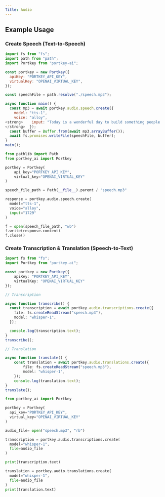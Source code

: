 ```yaml
---
Title: Audio
---
```


## Example Usage

### Create Speech (Text-to-Speech)

<Tabs>
<Tab title="NodeJS">

```js
import fs from "fs";
import path from "path";
import Portkey from "portkey-ai";

const portkey = new Portkey({
  apiKey: "PORTKEY_API_KEY",
  virtualKey: "OPENAI_VIRTUAL_KEY",
});

const speechFile = path.resolve("./speech.mp3");

async function main() {
  const mp3 = await portkey.audio.speech.create({
    model: "tts-1",
    voice: "alloy",
<strong>    input: "Today is a wonderful day to build something people love!",
</strong>  });
  const buffer = Buffer.from(await mp3.arrayBuffer());
  await fs.promises.writeFile(speechFile, buffer);
}
main();
```

</Tab>

<Tab title="Python">

```py
from pathlib import Path
from portkey_ai import Portkey

portkey = Portkey(
    api_key="PORTKEY_API_KEY",
    virtual_key="OPENAI_VIRTUAL_KEY"
)

speech_file_path = Path(__file__).parent / "speech.mp3"

response = portkey.audio.speech.create(
  model="tts-1",
  voice="alloy",
  input="1729"
)

f = open(speech_file_path, "wb")
f.write(response.content)
f.close()
```
</Tab>
</Tabs>

### Create Transcription & Translation (Speech-to-Text)

<Tabs>
<Tab title="NodeJS">

```ts
import fs from "fs";
import Portkey from "portkey-ai";

const portkey = new Portkey({
    apiKey: "PORTKEY_API_KEY",
    virtualKey: "OPENAI_VIRTUAL_KEY"
});

// Transcription

async function transcribe() {
  const transcription = await portkey.audio.transcriptions.create({
    file: fs.createReadStream("speech.mp3"),
    model: "whisper-1",
  });

  console.log(transcription.text);
}
transcribe();

// Translation

async function translate() {
    const translation = await portkey.audio.translations.create({
        file: fs.createReadStream("speech.mp3"),
        model: "whisper-1",
    });
    console.log(translation.text);
}
translate();
```
</Tab>

<Tab title="Python">

```python
from portkey_ai import Portkey

portkey = Portkey(
  api_key="PORTKEY_API_KEY",
  virtual_key="OPENAI_VIRTUAL_KEY"
)

audio_file= open("speech.mp3", "rb")

transcription = portkey.audio.transcriptions.create(
  model="whisper-1",
  file=audio_file
)

print(transcription.text)

translation = portkey.audio.translations.create(
  model="whisper-1",
  file=audio_file
)
print(translation.text)
```
</Tab>
</Tabs>


<CardGroup cols={2}>

  <Card title="Create Speech" href="/docs/provider-endpoints/audio/create-speech"/>

  <Card title="Create Transcription" href="/docs/provider-endpoints/audio/create-transcription"/>
  <Card title="Create Translation" href="/docs/provider-endpoints/audio/create-translation"/>

</CardGroup>
